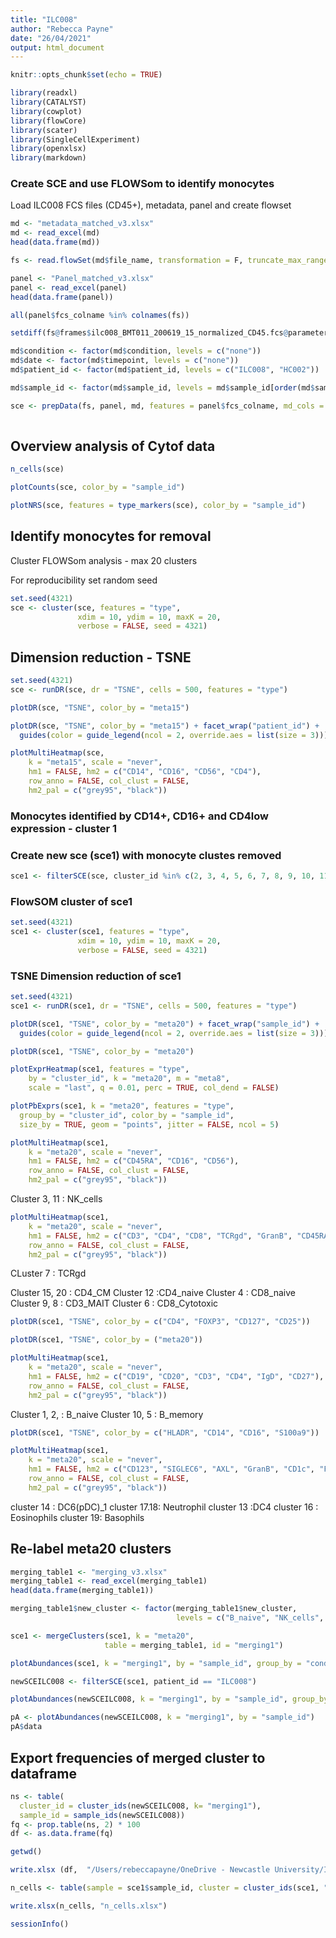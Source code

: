 ```yaml
---
title: "ILC008"
author: "Rebecca Payne"
date: "26/04/2021"
output: html_document
---
```


```r
knitr::opts_chunk$set(echo = TRUE)
```

```r
library(readxl) 
library(CATALYST)
library(cowplot)
library(flowCore)
library(scater)
library(SingleCellExperiment)
library(openxlsx)
library(markdown)
```


### Create SCE and use FLOWSom to identify monocytes
Load ILC008 FCS files (CD45+), metadata, panel and create flowset

```r
md <- "metadata_matched_v3.xlsx" 
md <- read_excel(md)       
head(data.frame(md)) 
```


```r
fs <- read.flowSet(md$file_name, transformation = F, truncate_max_range = F)
```

```r
panel <- "Panel_matched_v3.xlsx" 
panel <- read_excel(panel)                                         
head(data.frame(panel)) 
```


```r
all(panel$fcs_colname %in% colnames(fs))
```

```r
setdiff(fs@frames$ilc008_BMT011_200619_15_normalized_CD45.fcs@parameters@data$desc,panel$antigen)
```


```r
md$condition <- factor(md$condition, levels = c("none"))      
md$date <- factor(md$timepoint, levels = c("none"))
md$patient_id <- factor(md$patient_id, levels = c("ILC008", "HC002"))

md$sample_id <- factor(md$sample_id, levels = md$sample_id[order(md$sample_id)])  
```

```r
sce <- prepData(fs, panel, md, features = panel$fcs_colname, md_cols = list(file = "file_name", id = "sample_id", 
                                                                            factors = c("condition", "timepoint", "patient_id")))

```


## Overview analysis of Cytof data

```r
n_cells(sce)
```

```r
plotCounts(sce, color_by = "sample_id")
```

```r
plotNRS(sce, features = type_markers(sce), color_by = "sample_id")
```


## Identify monocytes for removal 

Cluster FLOWSom analysis - max 20 clusters

For reproducibility set random seed

```r
set.seed(4321)
sce <- cluster(sce, features = "type", 
               xdim = 10, ydim = 10, maxK = 20, 
               verbose = FALSE, seed = 4321) 
```

## Dimension reduction - TSNE
```r
set.seed(4321)
sce <- runDR(sce, dr = "TSNE", cells = 500, features = "type")
```

```r
plotDR(sce, "TSNE", color_by = "meta15")
```


```r
plotDR(sce, "TSNE", color_by = "meta15") + facet_wrap("patient_id") +
  guides(color = guide_legend(ncol = 2, override.aes = list(size = 3))) 
```


```r
plotMultiHeatmap(sce, 
    k = "meta15", scale = "never",
    hm1 = FALSE, hm2 = c("CD14", "CD16", "CD56", "CD4"),
    row_anno = FALSE, col_clust = FALSE,
    hm2_pal = c("grey95", "black"))
```

### Monocytes identified by CD14+, CD16+ and CD4low expression - cluster 1

### Create new sce (sce1) with monocyte clustes removed

```r
sce1 <- filterSCE(sce, cluster_id %in% c(2, 3, 4, 5, 6, 7, 8, 9, 10, 11, 12, 13, 14, 15),  k = "meta15")
```

### FlowSOM cluster of sce1
```r
set.seed(4321)
sce1 <- cluster(sce1, features = "type", 
               xdim = 10, ydim = 10, maxK = 20, 
               verbose = FALSE, seed = 4321) 
```

### TSNE Dimension reduction of sce1
```r
set.seed(4321)                                                                      
sce1 <- runDR(sce1, dr = "TSNE", cells = 500, features = "type")
```

```r
plotDR(sce1, "TSNE", color_by = "meta20") + facet_wrap("sample_id") +
  guides(color = guide_legend(ncol = 2, override.aes = list(size = 3)))   
```

```r
plotDR(sce1, "TSNE", color_by = "meta20")
```



```r
plotExprHeatmap(sce1, features = "type",
    by = "cluster_id", k = "meta20", m = "meta8",
    scale = "last", q = 0.01, perc = TRUE, col_dend = FALSE)
```

```r
plotPbExprs(sce1, k = "meta20", features = "type", 
  group_by = "cluster_id", color_by = "sample_id", 
  size_by = TRUE, geom = "points", jitter = FALSE, ncol = 5)
```


```r
plotMultiHeatmap(sce1, 
    k = "meta20", scale = "never",
    hm1 = FALSE, hm2 = c("CD45RA", "CD16", "CD56"),
    row_anno = FALSE, col_clust = FALSE,
    hm2_pal = c("grey95", "black"))
```

Cluster 3, 11 : NK_cells


```r
plotMultiHeatmap(sce1, 
    k = "meta20", scale = "never",
    hm1 = FALSE, hm2 = c("CD3", "CD4", "CD8", "TCRgd", "GranB", "CD45RA", "CD27", "CD28", "CD127", "FOXP3", "CD25", "Valpha7.2"),
    row_anno = FALSE, col_clust = FALSE,
    hm2_pal = c("grey95", "black"))
```

CLuster 7 : TCRgd

Cluster 15, 20 : CD4_CM
Cluster 12 :CD4_naive
Cluster 4 : CD8_naive
Cluster 9, 8 : CD3_MAIT
Cluster 6 : CD8_Cytotoxic

```r
plotDR(sce1, "TSNE", color_by = c("CD4", "FOXP3", "CD127", "CD25"))
```



```r
plotDR(sce1, "TSNE", color_by = ("meta20"))
```



```r
plotMultiHeatmap(sce1, 
    k = "meta20", scale = "never",
    hm1 = FALSE, hm2 = c("CD19", "CD20", "CD3", "CD4", "IgD", "CD27"),
    row_anno = FALSE, col_clust = FALSE,
    hm2_pal = c("grey95", "black"))
```

Cluster 1, 2, : B_naive
Cluster 10, 5 : B_memory

```r
plotDR(sce1, "TSNE", color_by = c("HLADR", "CD14", "CD16", "S100a9"))
```


```r
plotMultiHeatmap(sce1, 
    k = "meta20", scale = "never",
    hm1 = FALSE, hm2 = c("CD123", "SIGLEC6", "AXL", "GranB", "CD1c", "FCERI", "CD11c", "HLADR", "S100a9", "CD14", "CD16", "CLEC9A", "CD49d"),
    row_anno = FALSE, col_clust = FALSE,
    hm2_pal = c("grey95", "black"))
```

cluster 14  : DC6(pDC)_1
cluster 17.18: Neutrophil
cluster 13 :DC4
cluster 16 : Eosinophils
cluster 19: Basophils




## Re-label meta20 clusters


```r
merging_table1 <- "merging_v3.xlsx"   
merging_table1 <- read_excel(merging_table1)          
head(data.frame(merging_table1)) 
```

```r
merging_table1$new_cluster <- factor(merging_table1$new_cluster,         
                                     levels = c("B_naive", "NK_cells", "CD8_naive", "CD8_cytotoxic", "CD3_TCRgd", "CD3_MAIT", "B_memory", "CD4_naive", "DC4", "DC6(pDC)", "CD4_CM", "Eosinophil", "Neutrophil", "Basophil" )) 
```

```r
sce1 <- mergeClusters(sce1, k = "meta20",                                  
                     table = merging_table1, id = "merging1") 
```


```r

plotAbundances(sce1, k = "merging1", by = "sample_id", group_by = "condition")

```

```r
newSCEILC008 <- filterSCE(sce1, patient_id == "ILC008")

```


```r

plotAbundances(newSCEILC008, k = "merging1", by = "sample_id", group_by = "condition")

```

```r
pA <- plotAbundances(newSCEILC008, k = "merging1", by = "sample_id")
pA$data
```

## Export frequencies of merged cluster to dataframe

```r
ns <- table(
  cluster_id = cluster_ids(newSCEILC008, k= "merging1"), 
  sample_id = sample_ids(newSCEILC008))
fq <- prop.table(ns, 2) * 100
df <- as.data.frame(fq)
```

```r
getwd()
```

```r
write.xlsx (df,  "/Users/rebeccapayne/OneDrive - Newcastle University/ILC_study/Cytof_FCS_files/WBC/20190912_ILC008_WBC/RawFCSfiles/normed/ilc008_norm_singlets_live_CD45/Git_ILC008/ILC008_Git/mydata.xlsx", row.names = TRUE)

```


```r
n_cells <- table(sample = sce1$sample_id, cluster = cluster_ids(sce1, "merging1"))

write.xlsx(n_cells, "n_cells.xlsx")
```



```r
sessionInfo()
```






